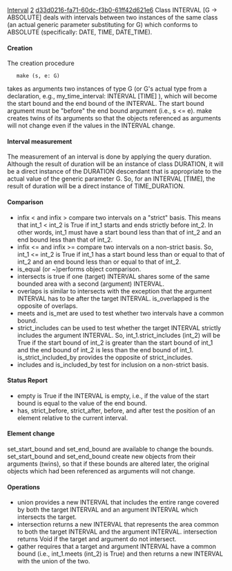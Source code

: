 [[Property:title|Interval]]
[[Property:weight|2]]
[[Property:uuid|d33d0216-fa71-60dc-f3b0-61ff42d621e6]]
Class <eiffel>INTERVAL [G -> ABSOLUTE]</eiffel> deals with intervals between two instances of the same class (an actual generic parameter substituting for <eiffel>G</eiffel>) which conforms to<eiffel> ABSOLUTE</eiffel> (specifically: <eiffel>DATE</eiffel>, <eiffel>TIME</eiffel>, <eiffel>DATE_TIME</eiffel>). 
====Creation====

The creation procedure 
<eiffel>
    make (s, e: G)</eiffel>
takes as arguments two instances of type <eiffel>G</eiffel> (or <eiffel>G</eiffel>'s actual type from a declaration, e.g., <eiffel>my_time_interval: INTERVAL [TIME]</eiffel> ), which will become the start bound and the end bound of the <eiffel>INTERVAL</eiffel>. The start bound argument must be "before" the end bound argument (i.e., <eiffel>s <= e</eiffel>). <eiffel>make</eiffel> creates twins of its arguments so that the objects referenced as arguments will not change even if the values in the <eiffel>INTERVAL</eiffel> change.

====Interval measurement====

The measurement of an interval is done by applying the query <eiffel>duration</eiffel>. Although the result of <eiffel>duration</eiffel> will be an instance of class <eiffel>DURATION</eiffel>, it will be a direct instance of the <eiffel>DURATION</eiffel> descendant that is appropriate to the actual value of the generic parameter <eiffel>G</eiffel>. So, for an <eiffel>INTERVAL [TIME]</eiffel>, the result of <eiffel>duration</eiffel> will be a direct instance of <eiffel>TIME_DURATION</eiffel>.

====Comparison====

* <eiffel>infix <</eiffel> and <eiffel>infix ></eiffel> compare two intervals on a "strict" basis. This means that <eiffel>int_1 < int_2</eiffel> is <eiffel>True</eiffel> if <eiffel>int_1</eiffel> starts and ends strictly before <eiffel>int_2</eiffel>. In other words, <eiffel>int_1</eiffel> must have a start bound less than that of <eiffel>int_2</eiffel> and an end bound less than that of <eiffel>int_2</eiffel>.
* <eiffel>infix <=</eiffel> and <eiffel>infix >=</eiffel> compare two intervals on a non-strict basis. So, <eiffel>int_1 <= int_2</eiffel> is <eiffel>True</eiffel> if <eiffel>int_1</eiffel> has a start bound less than or equal to that of <eiffel>int_2</eiffel> and an end bound less than or equal to that of <eiffel>int_2</eiffel>.
* <eiffel>is_equal</eiffel> (or <eiffel>~</eiffel>)performs object comparison.
* <eiffel>intersects</eiffel> is true if one (target) <eiffel>INTERVAL</eiffel> shares some of the same bounded area with a second (argument) <eiffel>INTERVAL</eiffel>.
* <eiffel>overlaps</eiffel> is similar to <eiffel>intersects</eiffel> with the exception that the argument <eiffel>INTERVAL</eiffel> has to be after the target <eiffel>INTERVAL</eiffel>. <eiffel>is_overlapped</eiffel> is the opposite of <eiffel>overlaps</eiffel>.
* <eiffel>meets</eiffel> and <eiffel>is_met</eiffel> are used to test whether two intervals have a common bound.
* <eiffel>strict_includes</eiffel> can be used to test whether the target <eiffel>INTERVAL</eiffel> strictly includes the argument <eiffel>INTERVAL</eiffel>. So, <eiffel> int_1.strict_includes (int_2) </eiffel> will be <eiffel>True</eiffel> if the start bound of <eiffel>int_2</eiffel> is greater than the start bound of <eiffel>int_1</eiffel> and the end bound of <eiffel>int_2</eiffel> is less than the end bound of <eiffel>int_1</eiffel>. <eiffel>is_strict_included_by</eiffel> provides the opposite of <eiffel>strict_includes</eiffel>.
* <eiffel>includes</eiffel> and <eiffel>is_included_by</eiffel> test for inclusion on a non-strict basis. 

====Status Report====

* <eiffel>empty</eiffel> is <eiffel>True</eiffel> if the <eiffel>INTERVAL</eiffel> is empty, i.e., if the value of the start bound is equal to the value of the end bound.
* <eiffel>has</eiffel>, <eiffel>strict_before</eiffel>, <eiffel>strict_after</eiffel>, <eiffel>before</eiffel>, and <eiffel>after</eiffel> test the position of an element relative to the current interval.

====Element change====

<eiffel>set_start_bound</eiffel> and <eiffel>set_end_bound</eiffel> are available to change the bounds. <eiffel>set_start_bound</eiffel> and <eiffel>set_end_bound</eiffel> create new objects from their arguments (twins), so that if these bounds are altered later, the original objects which had been referenced as arguments will not change.

====Operations====

* <eiffel>union</eiffel> provides a new <eiffel>INTERVAL</eiffel> that includes the entire range covered by both the target <eiffel>INTERVAL</eiffel> and an argument <eiffel>INTERVAL</eiffel> which intersects the target. 
* <eiffel>intersection</eiffel> returns a new <eiffel>INTERVAL</eiffel> that represents the area common to both the target <eiffel>INTERVAL</eiffel> and the argument <eiffel>INTERVAL</eiffel>. <eiffel>intersection</eiffel> returns <eiffel>Void</eiffel> if the target and argument do not intersect.
* <eiffel>gather</eiffel> requires that a target and argument <eiffel>INTERVAL</eiffel> have a common bound (i.e., <eiffel> int_1.meets (int_2) </eiffel> is <eiffel>True</eiffel>) and then returns a new <eiffel>INTERVAL</eiffel> with the union of the two.




